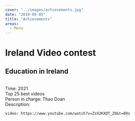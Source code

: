 ```yaml
---
cover: "../images/achievements.jpg"
date: "2019-09-05"
title: "Achievements"
areas:
  - Mono
---
```

# Ireland Video contest
## Education in Ireland
<p>

<br/> Time: 2021
<br/> Top 25 best videos
<br/> Person in charge: Thao Doan
<br/> Description:


`video: https://www.youtube.com/watch?v=Zs92KXDT_Z0&t=89s`

</p>